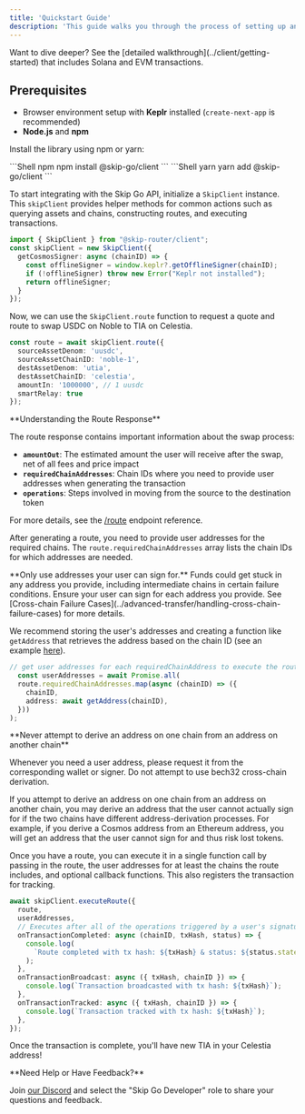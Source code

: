 ```yaml
---
title: 'Quickstart Guide'
description: 'This guide walks you through the process of setting up and using the Skip Go Client to perform a cross-chain from USDC on Noble to TIA on Celestia.'
---
```


<Info>
  Want to dive deeper? See the [detailed walkthrough](../client/getting-started) that includes Solana and EVM transactions.
</Info>

## Prerequisites

- Browser environment setup with **Keplr** installed (`create-next-app` is recommended) 
- **Node.js** and **npm** 


<Steps>
<Step title="Install Library">

Install the library using npm or yarn:

<CodeGroup>
```Shell npm
npm install @skip-go/client
```
```Shell yarn
yarn add @skip-go/client
```
</CodeGroup>


</Step> <Step title="Initialize Client">

To start integrating with the Skip Go API, initialize a `SkipClient` instance. This `skipClient` provides helper methods for common actions such as querying assets and chains, constructing routes, and executing transactions.



```ts
import { SkipClient } from "@skip-router/client";
const skipClient = new SkipClient({
  getCosmosSigner: async (chainID) => {
    const offlineSigner = window.keplr?.getOfflineSigner(chainID);
    if (!offlineSigner) throw new Error("Keplr not installed");
    return offlineSigner;
  }
});
```
</Step>

<Step title="Get a Route">

Now, we can use the `SkipClient.route` function to request a quote and route to swap USDC on Noble to TIA on Celestia.

```ts
const route = await skipClient.route({
  sourceAssetDenom: 'uusdc',
  sourceAssetChainID: 'noble-1',
  destAssetDenom: 'utia',
  destAssetChainID: 'celestia',
  amountIn: '1000000', // 1 uusdc
  smartRelay: true
});
```

<Info>
 **Understanding the Route Response**

The route response contains important information about the swap process:

- **`amountOut`**: The estimated amount the user will receive after the swap, net of all fees and price impact
- **`requiredChainAddresses`**: Chain IDs where you need to provide user addresses when generating the transaction
- **`operations`**: Steps involved in moving from the source to the destination token

For more details, see the [/route](/api-reference/prod/fungible/post-v2fungibleroute) endpoint reference.

</Info>

</Step> <Step title="Get Required Addresses">

After generating a route, you need to provide user addresses for the required chains. The `route.requiredChainAddresses` array lists the chain IDs for which addresses are needed.

 <Warning>
 **Only use addresses your user can sign for.**
 Funds could get stuck in any address you provide, including intermediate chains in certain failure conditions. Ensure your user can sign for each address you provide. 
See [Cross-chain Failure Cases](../advanced-transfer/handling-cross-chain-failure-cases) for more details.
</Warning>

We recommend storing the user's addresses and creating a function like `getAddress` that retrieves the address based on the chain ID (see an example [here](https://github.com/skip-mev/skip-go-example/blob/c55d9208bb46fbf1a4934000e7ec4196d8ccdca4/pages/index.tsx#L99)). 

```ts
// get user addresses for each requiredChainAddress to execute the route
  const userAddresses = await Promise.all(
  route.requiredChainAddresses.map(async (chainID) => ({
    chainID,
    address: await getAddress(chainID),
  }))
);
```

<Warning>
 **Never attempt to derive an address on one chain from an address on another chain**

Whenever you need a user address, please request it from the corresponding wallet or signer. Do not attempt to use bech32 cross-chain derivation.

If you attempt to derive an address on one chain from an address on another chain, you may derive an address that the user cannot actually sign for if the two chains have different address-derivation processes. For example, if you derive a Cosmos address from an Ethereum address, you will get an address that the user cannot sign for and thus risk lost tokens.

</Warning>

</Step> <Step title="Execute the Route">

Once you have a route, you can execute it in a single function call by passing in the route, the user addresses for at least the chains the route includes, and optional callback functions. This also registers the transaction for tracking.

```ts
await skipClient.executeRoute({
  route,
  userAddresses,
  // Executes after all of the operations triggered by a user's signature complete.
  onTransactionCompleted: async (chainID, txHash, status) => {
    console.log(
      `Route completed with tx hash: ${txHash} & status: ${status.state}`
    );
  },
  onTransactionBroadcast: async ({ txHash, chainID }) => {
    console.log(`Transaction broadcasted with tx hash: ${txHash}`);
  },
  onTransactionTracked: async ({ txHash, chainID }) => {
    console.log(`Transaction tracked with tx hash: ${txHash}`);
  },
});
```

Once the transaction is complete, you'll have new TIA in your Celestia address!

<Info>
**Need Help or Have Feedback?**

Join [our Discord](https://skip.build/discord) and select the "Skip Go Developer" role to share your questions and feedback.

</Info>

</Step> </Steps>